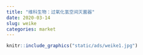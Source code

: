 ```yaml
---
title: "维科生物：过氧化氢空间灭菌器"
date: 2020-03-14
slug: weike
categories: market
---
```


```r
knitr::include_graphics("static/ads/weike1.jpg")
```
